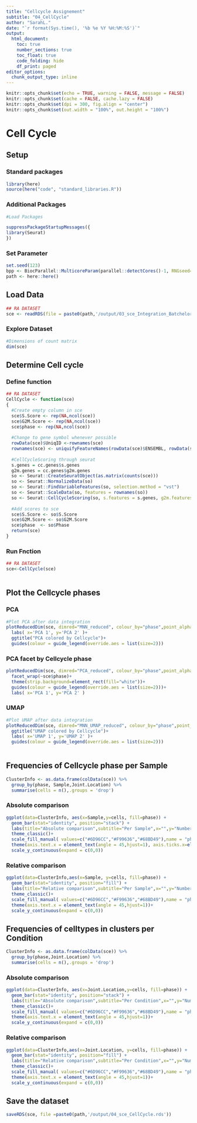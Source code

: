 ```yaml
---
title: "Cellcycle Assignement"
subtitle: "04_CellCycle"
author: "SarahL."
date: "`r format(Sys.time(), '%b %e %Y %H:%M:%S')`"
output: 
  html_document:
    toc: true
    number_sections: true   
    toc_float: true
    code_folding: hide
    df_print: paged
editor_options:
  chunk_output_type: inline
---
```


```r
knitr::opts_chunk$set(echo = TRUE, warning = FALSE, message = FALSE)
knitr::opts_chunk$set(cache = FALSE, cache.lazy = FALSE)
knitr::opts_chunk$set(dpi = 300, fig.align = "center")
knitr::opts_chunk$set(out.width = "100%", out.height = "100%")
```


# Cell Cycle

## Setup

### Standard packages
```r
library(here)
source(here("code", "standard_libraries.R"))
```

### Additional Packages
```r
#Load Packages

suppressPackageStartupMessages({
library(Seurat)
})

```

### Set Parameter
```r
set.seed(123)
bpp <- BiocParallel::MulticoreParam(parallel::detectCores()-1, RNGseed=123)
path <- here::here()
```

## Load Data
```r
## RA DATASET
sce <- readRDS(file = paste0(path,'/output/03_sce_Integration_Batchelor.rds'))
```

### Explore Dataset
```r
#Dimensions of count matrix
dim(sce)
```


## Determine Cell cycle

### Define function
```r
## RA DATASET
CellCycle <- function(sce)
{
  #Create empty column in sce
  sce$S.Score <- rep(NA,ncol(sce))
  sce$G2M.Score <- rep(NA,ncol(sce))
  sce$phase <- rep(NA,ncol(sce))
  
  #Change to gene symbol whenever possible
  rowData(sce)$UniqID <-rownames(sce)
  rownames(sce) <- uniquifyFeatureNames(rowData(sce)$ENSEMBL, rowData(sce)$Symbol)
  
  #CellCycleScoring through seurat
  s.genes = cc.genes$s.genes
  g2m.genes = cc.genes$g2m.genes
  so <- Seurat::CreateSeuratObject(as.matrix(counts(sce)))
  so <- Seurat::NormalizeData(so)
  so <- Seurat::FindVariableFeatures(so, selection.method = "vst")
  so <- Seurat::ScaleData(so, features = rownames(so))
  so <- Seurat::CellCycleScoring(so, s.features = s.genes, g2m.features = g2m.genes, set.ident = TRUE)
  
  #Add scores to sce
  sce$S.Score <- so$S.Score
  sce$G2M.Score <- so$G2M.Score
  sce$phase  <- so$Phase
  return(sce)
}
```


### Run Fnction
```r
## RA DATASET
sce<-CellCycle(sce)
  
```

## Plot the Cellcycle phases

### PCA

```r
#Plot PCA after data integration
plotReducedDim(sce, dimred="MNN_reduced", colour_by="phase",point_alpha=0.8,point_size=0.1) +
  labs( x='PCA 1', y='PCA 2' )+ 
  ggtitle("PCA colored by Cellcycle")+ 
  guides(colour = guide_legend(override.aes = list(size=2)))

```
### PCA facet by Cellcycle phase

```r
plotReducedDim(sce, dimred="PCA_reduced", colour_by="phase",point_alpha=0.8,point_size=0.1) + 
  facet_wrap(~sce$phase)+ 
  theme(strip.background=element_rect(fill="white"))+
  guides(colour = guide_legend(override.aes = list(size=2)))+
  labs( x='PCA 1', y='PCA 2' )
```



### UMAP

```r
#Plot UMAP after data integration
plotReducedDim(sce, dimred="MNN_UMAP_reduced", colour_by="phase",point_alpha=0.7,point_size=0.1) + 
  ggtitle("UMAP colored by Cellcycle")+
  labs( x='UMAP 1', y='UMAP 2' )+ 
  guides(colour = guide_legend(override.aes = list(size=2)))
  
```

## Frequencies of Cellcycle phase per Sample {.tabset}

```r
ClusterInfo <- as.data.frame(colData(sce)) %>% 
  group_by(phase, Sample,Joint.Location) %>%
  summarise(cells = n(),.groups = 'drop') 
```

### Absolute comparison

```r

ggplot(data=ClusterInfo, aes(x=Sample,y=cells, fill=phase)) +
  geom_bar(stat="identity", position="stack") +
  labs(title="Absolute comparison",subtitle="Per Sample",x="",y="Number of cells")+
  theme_classic()+
  scale_fill_manual( values=c("#6D96CC","#F99636","#68BD49"),name = "phase" )+
  theme(axis.text.x = element_text(angle = 45,hjust=1), axis.ticks.x=element_blank())+
  scale_y_continuous(expand = c(0,0))

```


### Relative comparison

```r

ggplot(data=ClusterInfo,aes(x=Sample, y=cells, fill=phase)) +
  geom_bar(stat="identity", position="fill") +
  labs(title="Relative comparison",subtitle="Per Sample",x="",y="Number of cells")+
  theme_classic()+
  scale_fill_manual( values=c("#6D96CC","#F99636","#68BD49"),name = "phase" )+
  theme(axis.text.x = element_text(angle = 45,hjust=1))+
  scale_y_continuous(expand = c(0,0))

```



## Frequencies of celltypes in clusters per Condition {.tabset}

```r
ClusterInfo <- as.data.frame(colData(sce)) %>% 
  group_by(phase,Joint.Location) %>%
  summarise(cells = n(),.groups = 'drop') 
```

### Absolute comparison

```r

ggplot(data=ClusterInfo, aes(x=Joint.Location,y=cells, fill=phase)) +
  geom_bar(stat="identity", position="stack") +
  labs(title="Absolute comparison",subtitle="Per Condition",x="",y="Number of cells")+
  theme_classic()+
  scale_fill_manual( values=c("#6D96CC","#F99636","#68BD49"),name = "phase" )+
  theme(axis.text.x = element_text(angle = 45,hjust=1))+
  scale_y_continuous(expand = c(0,0))

```

### Relative comparison

```r

ggplot(data=ClusterInfo,aes(x=Joint.Location, y=cells, fill=phase)) +
  geom_bar(stat="identity", position="fill") +
  labs(title="Relative comparison",subtitle="Per Condition",x="",y="Number of cells")+
  theme_classic()+
  scale_fill_manual( values=c("#6D96CC","#F99636","#68BD49"),name = "phase" )+
  theme(axis.text.x = element_text(angle = 45,hjust=1))+
  scale_y_continuous(expand = c(0,0))

```


## Save the dataset

```r
saveRDS(sce, file =paste0(path,'/output/04_sce_CellCycle.rds'))
```

